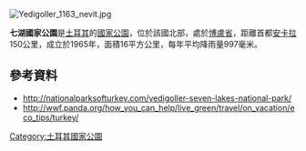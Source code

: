 [[Image:Yedigoller_1163_nevit.jpg|right]]
{{coord|40.943485|N|31.745502|E|display=title}}

'''七湖國家公園'''是[[土耳其|土耳其]]的[[國家公園|國家公園]]，位於該國北部，處於[[博盧省|博盧省]]，距離首都[[安卡拉|安卡拉]]150公里，成立於1965年，面積16平方公里，每年平均降雨量997毫米。

==參考資料==
* http://nationalparksofturkey.com/yedigoller-seven-lakes-national-park/ {{Wayback|url=http://nationalparksofturkey.com/yedigoller-seven-lakes-national-park/ |date=20150915002734 }}
* http://wwf.panda.org/how_you_can_help/live_green/travel/on_vacation/eco_tips/turkey/ {{Wayback|url=http://wwf.panda.org/how_you_can_help/live_green/travel/on_vacation/eco_tips/turkey/ |date=20151021153102 }}

{{Turkey-geo-stub}}
[[Category:土耳其國家公園|Category:土耳其國家公園]]
